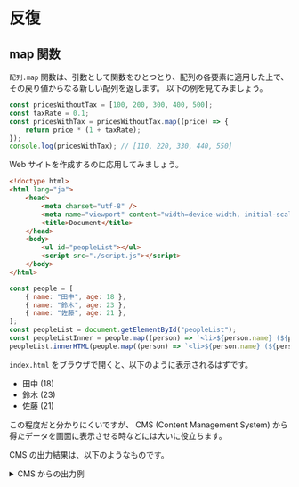 # 反復

## map 関数

`配列.map` 関数は、引数として関数をひとつとり、配列の各要素に適用した上で、その戻り値からなる新しい配列を返します。
以下の例を見てみましょう。

```js
const pricesWithoutTax = [100, 200, 300, 400, 500];
const taxRate = 0.1;
const pricesWithTax = pricesWithoutTax.map((price) => {
    return price * (1 + taxRate);
});
console.log(pricesWithTax); // [110, 220, 330, 440, 550]
```

Web サイトを作成するのに応用してみましょう。

```html filename="index.html"
<!doctype html>
<html lang="ja">
    <head>
        <meta charset="utf-8" />
        <meta name="viewport" content="width=device-width, initial-scale=1.0" />
        <title>Document</title>
    </head>
    <body>
        <ul id="peopleList"></ul>
        <script src="./script.js"></script>
    </body>
</html>
```

```js filename="script.js"
const people = [
    { name: "田中", age: 18 },
    { name: "鈴木", age: 23 },
    { name: "佐藤", age: 21 },
];
const peopleList = document.getElementById("peopleList");
const peopleListInner = people.map((person) => `<li>${person.name} (${person.age})</li>`);
peopleList.innerHTML(people.map((person) => `<li>${person.name} (${person.age})</li>`).join(""));
```

`index.html` をブラウザで開くと、以下のように表示されるはずです。

-   田中 (18)
-   鈴木 (23)
-   佐藤 (21)

この程度だと分かりにくいですが、 CMS (Content Management System) から得たデータを画面に表示させる時などには大いに役立ちます。

CMS の出力結果は、以下のようなものです。

<details>
    <summary>CMS からの出力例</summary>

    WordPress の REST API からは、以下のような出力が得られます。
    （本来はこの何倍もの出力があるはずですが、見やすさのために表示項目を制限しています。）

```json
[
    {
        "id": 11199,
        "slug": "2403-tour-notredameseishin",
        "title": {
            "rendered": "2024/03/27 ノートルダム清心中・高等学校 東大ツアー"
        }
    },
    {
        "id": 11093,
        "slug": "2403-tour-yahata",
        "title": {
            "rendered": "2024/03/27 八幡高等学校 東大ツアー"
        }
    },
    {
        "id": 11087,
        "slug": "2403-tour-shakairenkei",
        "title": {
            "rendered": "2024/03/25-26 「東大の研究室をのぞいてみよう！～多様な学生を東大に～」プログラム"
        }
    },
    {
        "id": 11126,
        "slug": "2403-online-kokura",
        "title": {
            "rendered": "2024/03/19 小倉高等学校 オンライン"
        }
    },
    {
        "id": 11022,
        "slug": "2403-online-oshima",
        "title": {
            "rendered": "2024/03/18 大島高等学校 オンライン"
        }
    },
    {
        "id": 11039,
        "slug": "2403-hybrid-iwakuni",
        "title": {
            "rendered": "2024/03/15 岩国高等学校 地方出張セミナー"
        }
    },
    {
        "id": 10969,
        "slug": "2403-tour-sendaidaisan",
        "title": {
            "rendered": "2024/03/08 仙台第三高等学校 東大ツアー"
        }
    },
    {
        "id": 10925,
        "slug": "2403-hybrid-harunogakko",
        "title": {
            "rendered": "2024/03/02~03 春の学校 出張セミナー"
        }
    },
    {
        "id": 10904,
        "slug": "kyoshitsu-hongo-2024",
        "title": {
            "rendered": "【2024最新】東大二次試験の教室 理系編【本郷キャンパス】"
        }
    },
    {
        "id": 10884,
        "slug": "kyoshitsu-komaba-2024",
        "title": {
            "rendered": "【2024最新】東大二次試験の教室 文系編【駒場キャンパス】"
        }
    },
    {
        "id": 10950,
        "slug": "2402-online-takada",
        "title": {
            "rendered": "2024/02/20 高田高等学校 オンライン"
        }
    },
    {
        "id": 10805,
        "slug": "2312-hybrid-isahaya",
        "title": {
            "rendered": "2023/12/28 諫早高等学校・附属中学校 地方出張セミナー"
        }
    },
    {
        "id": 10777,
        "slug": "2312-tour-goshogawara",
        "title": {
            "rendered": "2023/12/23 五所川原高等学校 東大ツアー"
        }
    },
    {
        "id": 10670,
        "slug": "2312-tour-johnouchi",
        "title": {
            "rendered": "2023/12/23 城ノ内中等教育学校 東大ツアー"
        }
    },
    {
        "id": 10712,
        "slug": "2312-online-marugame",
        "title": {
            "rendered": "2023/12/17 丸亀高等学校 オンライン"
        }
    },
    {
        "id": 10594,
        "slug": "2312-tour-fujiedahigashi",
        "title": {
            "rendered": "2023/12/10 藤枝東高等学校 東大ツアー"
        }
    },
    {
        "id": 10615,
        "slug": "2312-online-yashiro",
        "title": {
            "rendered": "2023/12/09 屋代高等学校 オンライン"
        }
    },
    {
        "id": 10572,
        "slug": "2312-tour-akitaminami",
        "title": {
            "rendered": "2023/12/03 秋田南高等学校・中等部 東大ツアー"
        }
    },
    {
        "id": 10496,
        "slug": "study-choose-university",
        "title": {
            "rendered": "【東大生に聞く】志望校・併願校の選び方【大学受験】"
        }
    },
    {
        "id": 10891,
        "slug": "2311-tour-joso",
        "title": {
            "rendered": "2023/11/18 常総学院高等学校ツアー"
        }
    },
    {
        "id": 10501,
        "slug": "study-jukuyobiko-hitsuyo",
        "title": {
            "rendered": "東大合格に塾・予備校は必要？ 現役東大生に聞いてみた！"
        }
    },
    {
        "id": 10522,
        "slug": "2310-tour-sundaikofu",
        "title": {
            "rendered": "2023/10/28 駿台甲府中学校 東大ツアー"
        }
    },
    {
        "id": 10625,
        "slug": "2310-tour-sundaikofu-hs",
        "title": {
            "rendered": "2023/10/07 駿台甲府高等学校 東大ツアー"
        }
    },
    {
        "id": 10457,
        "slug": "2310-trip-matsumotofukashi",
        "title": {
            "rendered": "2023/10/07 長野県松本深志高等学校 出張セミナー"
        }
    },
    {
        "id": 10310,
        "slug": "agriculture-recommendation",
        "title": {
            "rendered": "興味を探した先に～農学部推薦入試を経て～"
        }
    }
]
```

</details>

